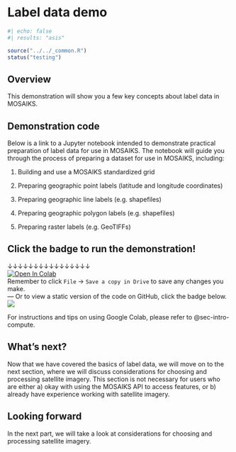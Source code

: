 # Label data demo {#sec-labels-demo}

```r
#| echo: false
#| results: "asis"

source("../../_common.R")
status("testing")
```

## Overview

This demonstration will show you a few key concepts about label data in MOSAIKS. 

## Demonstration code

Below is a link to a Jupyter notebook intended to demonstrate practical preparation of label data for use in MOSAIKS. The notebook will guide you through the process of preparing a dataset for use in MOSAIKS, including:

1. Building and use a MOSAIKS standardized grid 

1. Preparing geographic point labels (latitude and longitude coordinates)

1. Preparing geographic line labels (e.g. shapefiles)

1. Preparing geographic polygon labels (e.g. shapefiles)

1. Preparing raster labels (e.g. GeoTIFFs)

::: {.callout-note}
# Click the badge to run the demonstration! 

&darr;&darr;&darr;&darr;&darr;&darr;&darr;&darr;&darr;&darr;&darr;&darr;&darr;&darr;&darr;&darr;   
[![Open In Colab](https://colab.research.google.com/assets/colab-badge.svg)](https://colab.research.google.com/github/cullen-molitor/MOSAIKS-Training-Manual/blob/main/notebooks/demo/02-label-data_demo.ipynb)  
<!-- &uarr;&uarr;&uarr;&uarr;&uarr;&uarr;&uarr;&uarr;&uarr;&uarr;&uarr;&uarr;&uarr;&uarr;&uarr;&uarr;     -->
Remember to click `File` -> `Save a copy in Drive` to save any changes you make.  
---
Or to view a static version of the code on GitHub, click the badge below.  
[![](https://img.shields.io/badge/View%20on%20GitHub-181717?logo=github&logoColor=white&labelColor=grey&color=black&link=--)](https://github.com/cullen-molitor/MOSAIKS-Training-Manual/blob/main/notebooks/demo/02-label-data_demo.ipynb)
:::

For instructions and tips on using Google Colab, please refer to @sec-intro-compute. 

## What's next? 

Now that we have covered the basics of label data, we will move on to the next section, where we will discuss considerations for choosing and processing satellite imagery. This section is not necessary for users who are either a) okay with using the MOSAIKS API to access features, or b) already have experience working with satellite imagery.

::: {.callout-note}
# Looking forward

In the next part, we will take a look at considerations for choosing and processing satellite imagery.
:::
